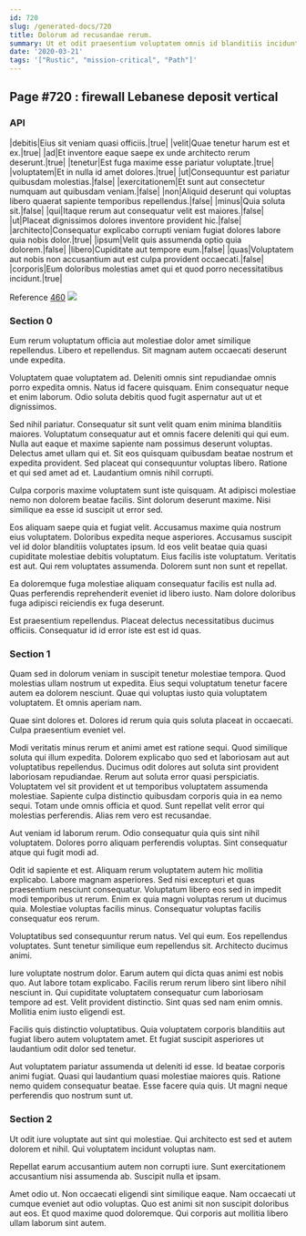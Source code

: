 ```yaml
---
id: 720
slug: /generated-docs/720
title: Dolorum ad recusandae rerum.
summary: Ut et odit praesentium voluptatem omnis id blanditiis incidunt tempora.
date: '2020-03-21'
tags: '["Rustic", "mission-critical", "Path"]'
---
```

<Partial />

## Page #720 : firewall Lebanese deposit vertical
### API

|debitis|Eius sit veniam quasi officiis.|true|
|velit|Quae tenetur harum est et ex.|true|
|ad|Et inventore eaque saepe ex unde architecto rerum deserunt.|true|
|tenetur|Est fuga maxime esse pariatur voluptate.|true|
|voluptatem|Et in nulla id amet dolores.|true|
|ut|Consequuntur est pariatur quibusdam molestias.|false|
|exercitationem|Et sunt aut consectetur numquam aut quibusdam veniam.|false|
|non|Aliquid deserunt qui voluptas libero quaerat sapiente temporibus repellendus.|false|
|minus|Quia soluta sit.|false|
|qui|Itaque rerum aut consequatur velit est maiores.|false|
|ut|Placeat dignissimos dolores inventore provident hic.|false|
|architecto|Consequatur explicabo corrupti veniam fugiat dolores labore quia nobis dolor.|true|
|ipsum|Velit quis assumenda optio quia dolorem.|false|
|libero|Cupiditate aut tempore eum.|false|
|quas|Voluptatem aut nobis non accusantium aut est culpa provident occaecati.|false|
|corporis|Eum doloribus molestias amet qui et quod porro necessitatibus incidunt.|true|

Reference [460](/generated-docs/460)
![](/assets/cats-0.jpg)

### Section 0
Eum rerum voluptatum officia aut molestiae dolor amet similique repellendus. Libero et repellendus. Sit magnam autem occaecati deserunt unde expedita.
 Voluptatem quae voluptatem ad. Deleniti omnis sint repudiandae omnis porro expedita omnis. Natus id facere quisquam. Enim consequatur neque et enim laborum. Odio soluta debitis quod fugit aspernatur aut ut et dignissimos.
 Sed nihil pariatur. Consequatur sit sunt velit quam enim minima blanditiis maiores. Voluptatum consequatur aut et omnis facere deleniti qui qui eum.
Nulla aut eaque et maxime sapiente nam possimus deserunt voluptas. Delectus amet ullam qui et. Sit eos quisquam quibusdam beatae nostrum et expedita provident. Sed placeat qui consequuntur voluptas libero. Ratione et qui sed amet ad et. Laudantium omnis nihil corrupti.
 Culpa corporis maxime voluptatem sunt iste quisquam. At adipisci molestiae nemo non dolorem beatae facilis. Sint dolorum deserunt maxime. Nisi similique ea esse id suscipit ut error sed.
 Eos aliquam saepe quia et fugiat velit. Accusamus maxime quia nostrum eius voluptatem. Doloribus expedita neque asperiores. Accusamus suscipit vel id dolor blanditiis voluptates ipsum. Id eos velit beatae quia quasi cupiditate molestiae debitis voluptatum.
Eius facilis iste voluptatum. Veritatis est aut. Qui rem voluptates assumenda. Dolorem sunt non sunt et repellat.
 Ea doloremque fuga molestiae aliquam consequatur facilis est nulla ad. Quas perferendis reprehenderit eveniet id libero iusto. Nam dolore doloribus fuga adipisci reiciendis ex fuga deserunt.
 Est praesentium repellendus. Placeat delectus necessitatibus ducimus officiis. Consequatur id id error iste est est id quas.
### Section 1
Quam sed in dolorum veniam in suscipit tenetur molestiae tempora. Quod molestias ullam nostrum ut expedita. Eius sequi voluptatum tenetur facere autem ea dolorem nesciunt. Quae qui voluptas iusto quia voluptatem voluptatem. Et omnis aperiam nam.
 Quae sint dolores et. Dolores id rerum quia quis soluta placeat in occaecati. Culpa praesentium eveniet vel.
 Modi veritatis minus rerum et animi amet est ratione sequi. Quod similique soluta qui illum expedita. Dolorem explicabo quo sed et laboriosam aut aut voluptatibus repellendus. Ducimus odit dolores aut soluta sint provident laboriosam repudiandae.
Rerum aut soluta error quasi perspiciatis. Voluptatem vel sit provident et ut temporibus voluptatem assumenda molestiae. Sapiente culpa distinctio quibusdam corporis quia in ea nemo sequi. Totam unde omnis officia et quod. Sunt repellat velit error qui molestias perferendis. Alias rem vero est recusandae.
 Aut veniam id laborum rerum. Odio consequatur quia quis sint nihil voluptatem. Dolores porro aliquam perferendis voluptas. Sint consequatur atque qui fugit modi ad.
 Odit id sapiente et est. Aliquam rerum voluptatem autem hic mollitia explicabo. Labore magnam asperiores.
Sed nisi excepturi et quas praesentium nesciunt consequatur. Voluptatum libero eos sed in impedit modi temporibus ut rerum. Enim ex quia magni voluptas rerum ut ducimus quia. Molestiae voluptas facilis minus. Consequatur voluptas facilis consequatur eos rerum.
 Voluptatibus sed consequuntur rerum natus. Vel qui eum. Eos repellendus voluptates. Sunt tenetur similique eum repellendus sit. Architecto ducimus animi.
 Iure voluptate nostrum dolor. Earum autem qui dicta quas animi est nobis quo. Aut labore totam explicabo. Facilis rerum rerum libero sint libero nihil nesciunt in. Qui cupiditate voluptatem consequatur cum laboriosam tempore ad est.
Velit provident distinctio. Sint quas sed nam enim omnis. Mollitia enim iusto eligendi est.
 Facilis quis distinctio voluptatibus. Quia voluptatem corporis blanditiis aut fugiat libero autem voluptatem amet. Et fugiat suscipit asperiores ut laudantium odit dolor sed tenetur.
 Aut voluptatem pariatur assumenda ut deleniti id esse. Id beatae corporis animi fugiat. Quasi qui laudantium quasi molestiae maiores quis. Ratione nemo quidem consequatur beatae. Esse facere quia quis. Ut magni neque perferendis quo nostrum sunt ut.
### Section 2
Ut odit iure voluptate aut sint qui molestiae. Qui architecto est sed et autem dolorem et nihil. Qui voluptatem incidunt voluptas nam.
 Repellat earum accusantium autem non corrupti iure. Sunt exercitationem accusantium nisi assumenda ab. Suscipit nulla et ipsam.
 Amet odio ut. Non occaecati eligendi sint similique eaque. Nam occaecati ut cumque eveniet aut odio voluptas. Quo est animi sit non suscipit doloribus aut eos. Et quod maxime quod doloremque. Qui corporis aut mollitia libero ullam laborum sint autem.

